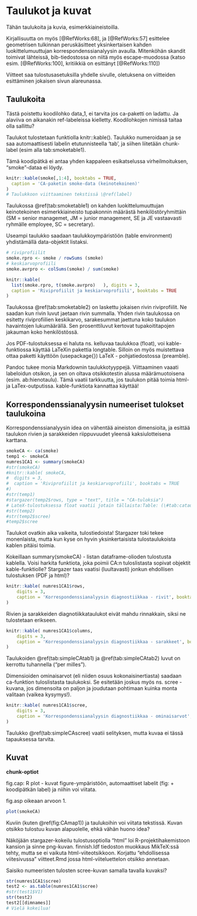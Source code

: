 # Taulukot ja kuvat

Tähän taulukoita ja kuvia, esimerkkiaineistoilla.

Kirjallisuutta on myös [@RefWorks:68], ja [@RefWorks:57] esittelee geometrisen tulkinnan peruskäsitteet yksinkertaisen kahden luokittelumuuttujan korrespondenssianalyysin avaulla. Mitenköhän skandit toimivat lähteissä, bib-tiedostossa on niitä myös escape-muodossa (katso esim. [@RefWorks:100], kritiikkiä on esittänyt [@RefWorks:110])

Viitteet saa tulostusasetuksilla yhdelle sivulle, oletuksena on viitteiden esittäminen jokaisen sivun alareunassa.

## Taulukoita

Tästä poistettu koodilohko data_1, ei tarvita jos ca-paketti on ladattu. Ja alaviiva on aikanakin ref-labeleissa kielletty. Koodilohkojen nimissä taitaa olla sallittu?

Taulukot tulostetaan funktiolla knitr::kable(). Taulukko numeroidaan ja se saa automaattisesti labelin etutunnisteella 'tab', ja siihen liitetään chunk-label (esim alla tab:smoketable1).

Tämä koodipätkä ei antaa yhden kappaleen esikatselussa virheilmoituksen, "smoke"-dataa ei löydy.

```r

knitr::kable(smoke[,1:4], booktabs = TRUE,
  caption = 'CA-paketin smoke-data (keinotekoinen)'
)
# Taulukkoon viittaaminen tekstissä \@ref(label)
```


Taulukossa \@ref(tab:smoketable1) on kahden luokittelumuuttujan keinotekoinen esimerkkiaineisto tupakonnin määrästä henkilöstöryhmittäin (SM = senior managemet, JM = junior management, SE ja JE vastaavasti ryhmälle employee, SC = secretary).

Useampi taulukko saadaan taulukkoympäristöön (table environment) yhdistämällä data-objektit listaksi.

```r
# riviprofiilit
smoke.rpro <- smoke / rowSums (smoke)
# keskiarvoprofiili
smoke.avrpro <- colSums(smoke) / sum(smoke)

knitr::kable(
  list(smoke.rpro, t(smoke.avrpro)   ), digits = 3,
  caption = 'Riviprofiilit ja keskiarvoprofiili', booktabs = TRUE
)

```

Taulukossa \@ref(tab:smoketable2) on laskettu jokaisen rivin riviprofiilit. Ne saadan kun rivin luvut jaetaan rivin summalla. Yhden rivin taulukossa on esitetty riviprofiilien keskikarvo, sarakesummat jaettuna koko taulukon havaintojen lukumäärällä. Sen prosenttiluvut kertovat tupakoititapojen jakauman koko henkilöstössä.

Jos PDF-tulostuksessa ei haluta ns. kelluvaa taulukkoa (float), voi kable-funktiossa käyttää LaTeXin pakettia longtable. Silloin on myös muistettava ottaa paketti käyttöön (usepackage{}) LaTeX - pohjatiedostossa (preamble).

Pandoc tukee monia Markdownin taulukkotyyppejä. Viittaaminen vaaati labeloidun otsikon, ja sen on oltava otsikkotestin alussa määrämuotoisena (esim. ab:hienotaulu). Tämä vaatii tarkkuutta, jos taulukon pitää toimia html- ja LaTex-outputissa. kable-funktiota kannattaa käyttää!

## Korrespondenssianalyysin numeeriset tulokset taulukoina

Korrespondenssianalyysin idea on vähentää aineiston dimensioita, ja esittää taulukon rivien ja sarakkeiden riippuvuudet yleensä kaksiulotteisena karttana.

```r
smokeCA <- ca(smoke)
temp1 <- smokeCA 
numres1CA1 <- summary(smokeCA)
#str(smokeCA)
#knitr::kable( smokeCA,
#  digits = 3,
#  caption = 'Riviprofiilit ja keskiarvoprofiili', booktabs = TRUE
#)
#str(temp1)
#stargazer(temp2$rows, type = "text", title = "CA-tuloksia")
# LateX-tulostuksessa float vaatii jotain tällaista:Table: (\#tab:cataul1) 
#str(temp2)
#str(temp2$scree)
#temp2$scree

```

Taulukot ovatkin aika vaikeita, tulostiedoista! Stargazer toki tekee monenlaista, mutta kun kyse on hyvin yksinkertaisista tulostaulukoista kablen pitäisi toimia.

Kokeillaan summary(smokeCA) - listan dataframe-olioden tulostusta kablella. Voisi harkita funktiota, joka poimii CA:n tuloslistasta sopivat objektit kable-funktiolle? Stargazer taas vaatisi (luultavasti) jonkun ehdollisen tulostuksen (PDF ja html)?

```r
knitr::kable( numres1CA1$rows,
    digits = 3,          
    caption = 'Korrespondenssianalyysin diagnostiikkaa - rivit', booktabs = TRUE
)

```

Rivien ja sarakkeiden diagnotiikkataulukot eivät mahdu rinnakkain, siksi ne tulostetaan erikseen.

```r
knitr::kable( numres1CA1$columns,
    digits = 3,          
    caption = 'Korrespondenssianalyysin diagnostiikkaa - sarakkeet', booktabs = TRUE
)

```

Taulukoiden \@ref(tab:simpleCAtab1) ja \@ref(tab:simpleCAtab2) luvut on kerrottu tuhannella ("per milles").

Dimensioiden ominaisarvot (eli niiden osuus kokonaisinertiasta) saadaan ca-funktion tuloslistasta taulukoksi. Se esitetään joskus myös ns. scree - kuvana, jos dimensoita on paljon ja joudutaan pohtimaan kuinka monta valitaan (vaikea kysymys!).

```r
knitr::kable( numres1CA1$scree,
    digits = 3,          
    caption = 'Korrespondenssianalyysin diagnostiikkaa - ominaisarvot', booktabs = TRUE
)

```

Taulukko \@ref(tab:simpleCAscree) vaatii selityksen, mutta kuvaa ei tässä tapauksessa tarvita.

## Kuvat

**chunk-optiot**

fig.cap: R plot - kuvat figure-ympäristöön, automaattiset labelit (fig: + koodipätkän label) ja niihin voi viitata.

fig.asp oikeaan arvoon 1.

```r
plot(smokeCA)

```

Kuviin (kuten \@ref(fig:CAmap1)) ja taulukoihin voi viitata tekstissä. Kuvan otsikko tulostuu kuvan alapuolelle, ehkä vähän huono idea?

Näköjään stargazer-kokeilu tulostusoptiolla "html" loi R-projektihakemistoon kansion ja sinne png-kuvan.
finnish.ldf tiedoston muokkaus MikTeX:ssä tehty, mutta se ei vaikuta html-viiteotsikkoon. Korjattu "ehdollisessa viitesivussa" viitteet.Rmd jossa html-viiteluettelon otsikko annetaan. 

Saisiko numeeristen tulosten scree-kuvan samalla tavalla kuvaksi?

```r
str(numres1CA1$scree)
test2 <- as.table(numres1CA1$scree)
#str(test1$V1)
str(test2)
test2[[dimnames]]
# Vielä kokeilua!


```



